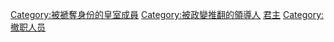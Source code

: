 {{catmore}}

[[Category:被褫奪身份的皇室成員|Category:被褫奪身份的皇室成員]]
[[Category:被政變推翻的領導人|Category:被政變推翻的領導人]]
[[Category:君主|]]
[[Category:撤职人员|Category:撤职人员]]